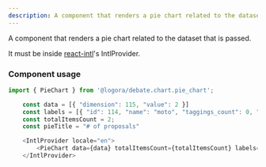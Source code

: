 ```yaml
---
description: A component that renders a pie chart related to the dataset passed.
---
```



A component that renders a pie chart related to the dataset that is passed.

It must be inside [react-intl](https://formatjs.io/docs/getting-started/installation/)'s IntlProvider.

### Component usage

```js
import { PieChart } from '@logora/debate.chart.pie_chart';
```

```js
    const data = [{ "dimension": 115, "value": 2 }]
    const labels = [{ "id": 114, "name": "moto", "taggings_count": 0, "display_name": "moto"},{ "id": 115, "name": "honda", "taggings_count": 0, "display_name": "honda"},{ "id": 116, "name": "cbr", "taggings_count": 0, "display_name": "cbr"},{ "id": 117, "name": "chanyol", "taggings_count": 0, "display_name": "chanyol"}]
    const totalItemsCount = 2;
    const pieTitle = "# of proposals"

    <IntlProvider locale="en">
        <PieChart data={data} totalItemsCount={totalItemsCount} labels={labels} pieTitle={pieTitle} />
    </IntlProvider>
```